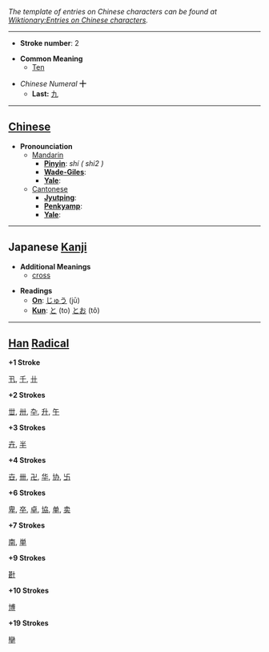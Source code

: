 ''The template of entries on Chinese characters can be found at [[Wiktionary:Entries on Chinese characters]].''

----

* '''Stroke number''': 2

*'''Common Meaning'''
**[[Ten]]

*''Chinese Numeral'' '''十'''
**'''Last:''' [[九]]

----

== [[Chinese]] ==

*'''Pronounciation '''
**[[Mandarin]]
***'''[[Pinyin]]''': ''shí ( shi2 )''
***'''[[Wade-Giles]]''': 
***'''[[Yale]]''': 
**[[Cantonese]]
***'''[[Jyutping]]''': 
***'''[[Penkyamp]]''': 
***'''[[Yale]]''': 

----

== Japanese [[Kanji]] ==

*'''Additional Meanings'''
** [[cross]]

*'''Readings'''
**'''[[On]]''': [[じゅう]] (jū)
**'''[[Kun]]''': [[と]] (to) [[とお]] (tô)

----

== [[Han]] [[Radical]] ==

'''+1 Stroke'''

[[卂]], [[千]], [[卄]]

'''+2 Strokes'''

[[丗]], [[卅]], [[卆]], [[升]], [[午]]

'''+3 Strokes'''

[[卉]], [[半]]

'''+4 Strokes'''

[[卋]], [[卌]], [[卍]], [[华]], [[协]], [[卐]]

'''+6 Strokes'''

[[卑]], [[卒]], [[卓]], [[協]], [[单]], [[卖]]

'''+7 Strokes'''

[[南]], [[単]]

'''+9 Strokes'''

[[卙]]

'''+10 Strokes'''

[[博]]

'''+19 Strokes'''

[[卛]]